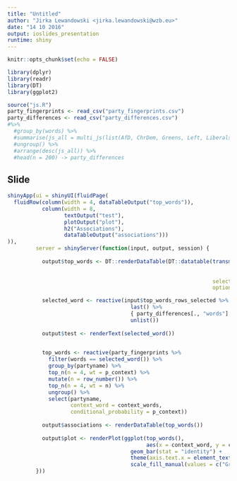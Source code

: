 ```yaml
---
title: "Untitled"
author: "Jirka Lewandowski <jirka.lewandowski@wzb.eu>"
date: "14 10 2016"
output: ioslides_presentation
runtime: shiny
---
```


```r
knitr::opts_chunk$set(echo = FALSE)
```

```r
library(dplyr)
library(readr)
library(DT)
library(ggplot2)

source("js.R")
party_fingerprints <- read_csv("party_fingerprints.csv")
party_differences <- read_csv("party_differences.csv")
#%>%
  #group_by(words) %>%
  #summarise(js_all = multi_js(list(AfD, ChrDem, Greens, Left, Liberals, SocDem))) %>%
  #ungroup() %>%
  #arrange(desc(js_all)) %>%
  #head(n = 200) -> party_differences
```

## Slide

```r
shinyApp(ui = shinyUI(fluidPage(
  fluidRow(column(width = 4, dataTableOutput("top_words")),
           column(width = 8,
                  textOutput("test"),
                  plotOutput("plot"),
                  h2("Associations"),
                  dataTableOutput("associations")))
)),
         server = shinyServer(function(input, output, session) {
           
           output$top_words <- DT::renderDataTable(DT::datatable(transmute(party_differences,
                                                                           word = words),
                                                                           # distinctiveness = round(js_all, digits = 3)),
                                                                 selection = "single",
                                                                 options = list(lengthMenu = 1000)))

           selected_word <- reactive(input$top_words_rows_selected %>%
                                       last() %>%
                                       { party_differences[., "words"] } %>%
                                       unlist())
           
           output$test <- renderText(selected_word())

           
           top_words <- reactive(party_fingerprints %>%
             filter(words == selected_word()) %>%
             group_by(partyname) %>%
             top_n(n = 4, wt = p_context) %>%
             mutate(n = row_number()) %>%
             top_n(n = 4, wt = n) %>%
             ungroup() %>%
             select(partyname,
                    context_word = context_words,
                    conditional_probability = p_context))
           
           output$associations <- renderDataTable(top_words())
           
           output$plot <- renderPlot(ggplot(top_words(),
                                            aes(x = context_word, y = conditional_probability, fill = partyname)) + 
                                       geom_bar(stat = "identity") + 
                                       theme(axis.text.x = element_text(angle = 90, hjust = 1)) +
                                       scale_fill_manual(values = c("Greens" = "green", "AfD" = "blue", "Left" = "#ff66bb", "SocDem" = "red", "ChrDem" = "black", "Liberals" = "yellow")))
         }))
```

